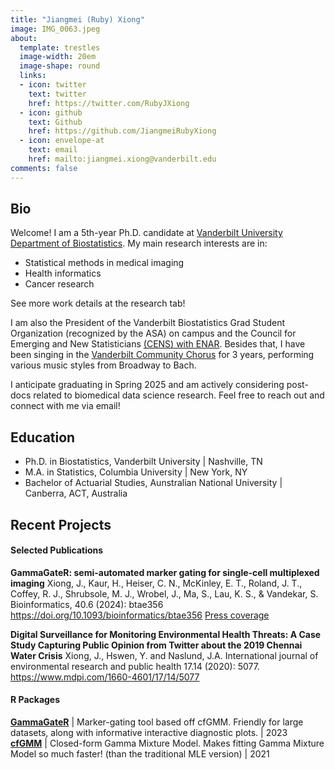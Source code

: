```yaml
---
title: "Jiangmei (Ruby) Xiong"
image: IMG_0063.jpeg
about:
  template: trestles
  image-width: 20em
  image-shape: round
  links:
  - icon: twitter
    text: twitter
    href: https://twitter.com/RubyJXiong
  - icon: github
    text: Github
    href: https://github.com/JiangmeiRubyXiong
  - icon: envelope-at
    text: email
    href: mailto:jiangmei.xiong@vanderbilt.edu
comments: false
---
```


::: column-page
## Bio

Welcome! I am a 5th-year Ph.D. candidate at [Vanderbilt University](https://www.vanderbilt.edu/) [Department of Biostatistics](https://www.vanderbilt.edu/biostatistics-graduate/). My main research interests are in:

- Statistical methods in medical imaging
- Health informatics
- Cancer research

See more work details at the research tab!

I am also the President of the Vanderbilt Biostatistics Grad Student Organization (recognized by the ASA) on campus and the Council for Emerging and New Statisticians [(CENS) with ENAR](https://www.enar.org/meetings/spring2025/profdev/cens.cfm). Besides that, I have been singing in the [Vanderbilt Community Chorus](https://www.vanderbilt.edu/community-chorus/) for 3 years, performing various music styles from Broadway to Bach.

I anticipate graduating in Spring 2025 and am actively considering post-docs related to biomedical data science research. Feel free to reach out and connect with me via email!

## Education

-   Ph.D. in Biostatistics, Vanderbilt University \| Nashville, TN
-   M.A. in Statistics, Columbia University \| New York, NY
-   Bachelor of Actuarial Studies, Aunstralian National University \| Canberra, ACT, Australia

<p>

</p>

## Recent Projects

#### Selected Publications

**GammaGateR: semi-automated marker gating for single-cell multiplexed imaging** Xiong, J., Kaur, H., Heiser, C. N., McKinley, E. T., Roland, J. T., Coffey, R. J., Shrubsole, M. J., Wrobel, J., Ma, S., Lau, K. S., & Vandekar, S. Bioinformatics, 40.6 (2024): btae356 <https://doi.org/10.1093/bioinformatics/btae356>
[Press coverage](https://datascience.cancer.gov/news-events/news/gammagater-helps-decipher-imaging-data)

**Digital Surveillance for Monitoring Environmental Health Threats: A Case Study Capturing Public Opinion from Twitter about the 2019 Chennai Water Crisis** Xiong, J., Hswen, Y. and Naslund, J.A. International journal of environmental research and public health 17.14 (2020): 5077. <https://www.mdpi.com/1660-4601/17/14/5077>

#### R Packages

[**GammaGateR**](https://github.com/JiangmeiRubyXiong/GammaGateR) \| Marker-gating tool based off cfGMM. Friendly for large datasets, along with informative interactive diagnostic plots. \| 2023\
[**cfGMM**](https://github.com/JiangmeiRubyXiong/cfGMM) \| Closed-form Gamma Mixture Model. Makes fitting Gamma Mixture Model so much faster! (than the traditional MLE version) \| 2021
:::
